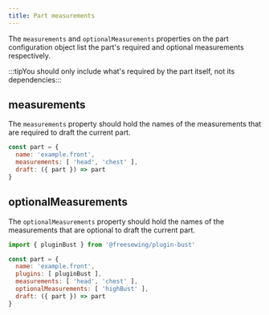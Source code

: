 ```yaml
---
title: Part measurements
---
```


The `measurements` and `optionalMeasurements` properties on the
part configuration object list the part's required and optional
measurements respectively.

:::tipYou should only include what's required by the part itself, not its dependencies:::

## measurements

The `measurements` property should hold the names of the measurements
that are required to draft the current part.

```js
const part = {
  name: 'example.front',
  measurements: [ 'head', 'chest' ],
  draft: ({ part }) => part
}
```

## optionalMeasurements

The `optionalMeasurements` property should hold the names of the measurements
that are optional to draft the current part.

```js
import { pluginBust } from '@freesewing/plugin-bust'

const part = {
  name: 'example.front',
  plugins: [ pluginBust ],
  measurements: [ 'head', 'chest' ],
  optionalMeasurements: [ 'highBust' ],
  draft: ({ part }) => part
}
```
